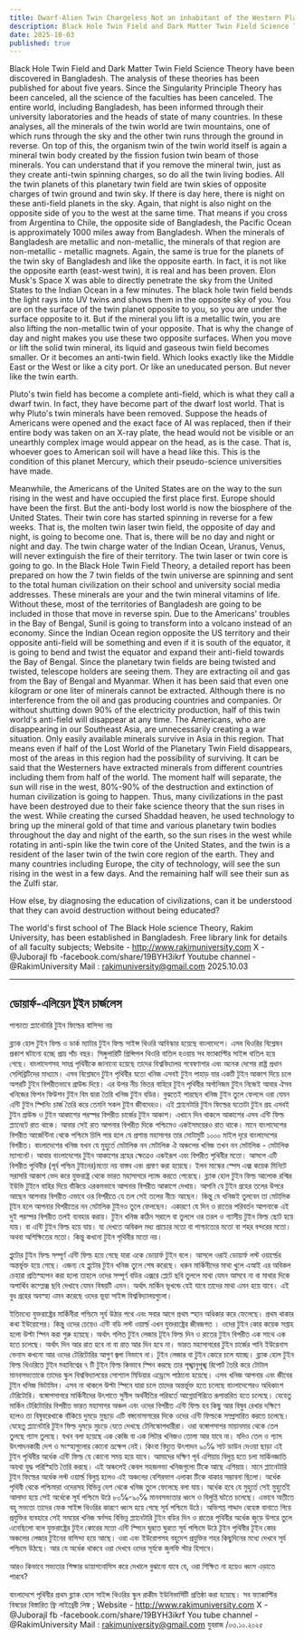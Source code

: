 ```yaml
---
title: Dwarf-Alien Twin Chargeless Not an inhabitant of the Western Planetary Twin Field.
description: Black Hole Twin Field and Dark Matter Twin Field Science Theory have been discovered in Bangladesh. The analysis of these theories has been published for about five years.
date: 2025-10-03
published: true
---
```


Black Hole Twin Field and Dark Matter Twin Field Science Theory have been discovered in Bangladesh. The analysis of these theories has been published for about five years. Since the Singularity Principle Theory has been canceled, all the science of the faculties has been canceled. The entire world, including Bangladesh, has been informed through their university laboratories and the heads of state of many countries. In these analyses, all the minerals of the twin world are twin mountains, one of which runs through the sky and the other twin runs through the ground in reverse. On top of this, the organism twin of the twin world itself is again a mineral twin body created by the fission fusion twin beam of those minerals. You can understand that if you remove the mineral twin, just as they create anti-twin spinning charges, so do all the twin living bodies. All the twin planets of this planetary twin field are twin skies of opposite charges of twin ground and twin sky. If there is day here, there is night on these anti-field planets in the sky. Again, that night is also night on the opposite side of you to the west at the same time. That means if you cross from Argentina to Chile, the opposite side of Bangladesh, the Pacific Ocean is approximately 1000 miles away from Bangladesh. When the minerals of Bangladesh are metallic and non-metallic, the minerals of that region are non-metallic - metallic magnets. Again, the same is true for the planets of the twin sky of Bangladesh and like the opposite earth. In fact, it is not like the opposite earth (east-west twin), it is real and has been proven. Elon Musk's Space X was able to directly penetrate the sky from the United States to the Indian Ocean in a few minutes. The black hole twin field bends the light rays into UV twins and shows them in the opposite sky of you. You are on the surface of the twin planet opposite to you, so you are under the surface opposite to it. But if the mineral you lift is a metallic twin, you are also lifting the non-metallic twin of your opposite. That is why the change of day and night makes you use these two opposite surfaces. When you move or lift the solid twin mineral, its liquid and gaseous twin field becomes smaller. Or it becomes an anti-twin field. Which looks exactly like the Middle East or the West or like a city port. Or like an uneducated person. But never like the twin earth.

Pluto's twin field has become a complete anti-field, which is what they call a dwarf twin. In fact, they have become part of the dwarf lost world. That is why Pluto's twin minerals have been removed. Suppose the heads of Americans were opened and the exact face of AI was replaced, then if their entire body was taken on an X-ray plate, the head would not be visible or an unearthly complex image would appear on the head, as is the case. That is, whoever goes to American soil will have a head like this. This is the condition of this planet Mercury, which their pseudo-science universities have made.

Meanwhile, the Americans of the United States are on the way to the sun rising in the west and have occupied the first place first. Europe should have been the first. But the anti-body lost world is now the biosphere of the United States. Their twin core has started spinning in reverse for a few weeks. That is, the molten twin laser twin field, the opposite of day and night, is going to become one. That is, there will be no day and night or night and day. The twin charge water of the Indian Ocean, Uranus, Venus, will never extinguish the fire of their territory. The twin laser or twin core is going to go. In the Black Hole Twin Field Theory, a detailed report has been prepared on how the 7 twin fields of the twin universe are spinning and sent to the total human civilization on their school and university social media addresses. These minerals are your and the twin mineral vitamins of life. Without these, most of the territories of Bangladesh are going to be included in those that move in reverse spin. Due to the Americans' troubles in the Bay of Bengal, Sunil is going to transform into a volcano instead of an economy. Since the Indian Ocean region opposite the US territory and their opposite anti-field will be something and even if it is south of the equator, it is going to bend and twist the equator and expand their anti-field towards the Bay of Bengal. Since the planetary twin fields are being twisted and twisted, telescope holders are seeing them. They are extracting oil and gas from the Bay of Bengal and Myanmar. When it has been said that even one kilogram or one liter of minerals cannot be extracted. Although there is no interference from the oil and gas producing countries and companies. Or without shutting down 90% of the electricity production, half of this twin world's anti-field will disappear at any time. The Americans, who are disappearing in our Southeast Asia, are unnecessarily creating a war situation. Only easily available minerals survive in Asia in this region. That means even if half of the Lost World of the Planetary Twin Field disappears, most of the areas in this region had the possibility of surviving. It can be said that the Westerners have extracted minerals from different countries including them from half of the world. The moment half will separate, the sun will rise in the west, 80%-90% of the destruction and extinction of human civilization is going to happen. Thus, many civilizations in the past have been destroyed due to their fake science theory that the sun rises in the west. While creating the cursed Shaddad heaven, he used technology to bring up the mineral gold of that time and various planetary twin bodies throughout the day and night of the earth, so the sun rises in the west while rotating in anti-spin like the twin core of the United States, and the twin is a resident of the laser twin of the twin core region of the earth. They and many countries including Europe, the city of technology, will see the sun rising in the west in a few days. And the remaining half will see their sun as the Zulfi star. 

How else, by diagnosing the education of civilizations, can it be understood that they can avoid destruction without being educated?

The world's first school of The Black Hole science Theory, Rakim University, has been established in Bangladesh. Free library link for details of all faculty subjects; Website - http://www.rakimuniversity.com
X - @JuborajI
fb -facebook.com/share/19BYH3ikrf
Youtube channel -@RakimUniversity
Mail : rakimuniversity@gmail.com
2025.10.03

---

## ডোয়ার্ফ-এলিয়েন টুইন চার্জলেস 
পাশ্চাত্য প্ল‍্যানেটারি টুইন ফিল্ডের বাসিন্দা নয় 

ব্ল‍্যাক হোল টুইন ফিল্ড ও ডার্ক ম‍্যাটার টুইন ফিল্ড সাইন্স থিওরি আবিস্কার হয়েছে বাংলাদেশে। এসব থিওরির বিশ্লেষন প্রকাশ ঘটানো হচ্ছে প্রায় পাঁচ বছর। সিঙ্গুলারিটি প্রিন্সিপল থিওরি বাতিল হওয়ায় সব ফ‍্যাকাল্টির সাইন্স বাতিল হয়ে গেছে। বাংলাদেশসহ সমগ্র পৃথিবীকে জানানো হয়েছে তাদের বিশ্ববিদ্যালয় গবেষণাগার এবং অনেক দেশের রাষ্ট্র প্রধান সেলিব্রিটিদের মাধ‍্যমে। এসব বিশ্লেষনে টুইন পৃথিবীর যতো খনিজ এসবই টুইন পাহাড় যার একটি টুইন আকাশ দিয়ে চলে অপরটি  টুইন বিপরীতভাবে গ্রাউন্ড দিয়ে। এর উপর নীচ ভিতর বাহিরে টুইন পৃথিবীর অর্গানিজম টুইন নিজেই আবার ঐসব খনিজের ফিশন ফিউশন টুইন বিম দ্বারা তৈরি খনিজ টুইন বডির। বুঝতেই পারছেন খনিজ টুইন তুলে ফেললে ওরা যেমন এন্টি টুইন স্পিনিং চার্জ তৈরি করে  তেমনি সকল টুইন জীবদেহও। এই প্ল‍্যানেটারি টুইন ফিল্ডের যতোটা টুইন গ্রহ এসবই টুইন গ্রাউন্ড ও টুইন আকাশের পরস্পর বিপরীত চার্জের টুইন আকাশ। এখানে দিন থাকলে আকাশের এসব এন্টি ফিল্ড প্ল‍্যানেটে  রাত থাকে। আবার সেই রাত আপনার বিপরীত দিকে পশ্চিমেও  একইসময়েরও রাত থাকে। মানে বাংলাদেশের বিপরীত আর্জেন্টিনা থেকে পশ্চিমে চিলি পার হলে যে প্রশান্ত মহাসাগর তার মোটামুটি ১০০০ মাইল দৃরে বাংলাদেশের বিপরীত। বাংলাদেশের খনিজ যখন যে মুহুর্তে মেটালিক নন মেটালিক ঐ অঞ্চলের খনিজ তখন নন মেটালিক - মেটালিক ম‍্যাগনেট। আবার বাংলাদেশের টুইন আকাশের গ্রহের ক্ষেত্রেও একইরূপ এবং বিপরীত পৃথিবীর মতো। আসলে  এটি বিপরীত পৃথিবীর (পূর্ব পশ্চিম টুইনের)মতো নয় বাস্তব এবং প্রমাণ করা হয়েছে। ইলন মাস্কের স্পেস এক্স কয়েক মিনিটে সরাসরি আকাশ ভেদ করে যুক্তরাষ্ট্র থেকে ভারত মহাসাগরে ল‍্যান্ড করতে পেরেছে।  ব্ল‍্যাক হোল টুইন ফিল্ড আলোক রশ্মির ইউভি টুইনে বাহির দিয়ে বাঁকিয়ে এরকমভাবে আপনার বিপরীত আকাশে দেখায়। আপনি যে টুইন গ্রহের তলের উপরে আছেন আপনার বিপরীত এভাবে ওর বিপরীতে যে তল সেই তলের নীচে আছেন। কিন্তু যে খনিজই তুলবেন তা মেটালিক টূইন হলে আপনার বিপরীতের নন মেটালিক টুইনও তুলে ফেলছেন। একারণে যে দিন ও রাতের পরিবর্তন আপনাকে এই দুই পরস্পর বিপরীত তলই ব‍্যবহার করায়। টুইন খনিজ কঠিন সরালে বা তুললে ওর তরল ও গ‍্যাসীয় টুইন ফিল্ড ছোট হয়ে যায়। বা এন্টি টুইন ফিল্ড হয়ে যায়। যা দেখতে অবিকল মধ‍্য প্রাচ‍্যের মতো বা পাশ্চাত্যের মতো বা শহর বন্দরের মতো। অথবা অশিক্ষিতের মতো। কিন্তু কখনো  টুইন পৃথিবীর মতো নয়। 

প্লুটোর টুইন ফিল্ড সম্পূর্ণ এন্টি ফিল্ড হয়ে গেছে যারা একে ডোয়ার্ফ টুইন বলে। আসলে ওরাই ডোয়ার্ফ লস্ট ওয়ার্ল্ডের অন্তর্ভূক্ত হয়ে গেছে। এজন‍্য যে প্লুটোর টুইন খনিজ তুলে শেষ করেছে। ধরুন মার্কিনীদের মাথা খুলে এআই এর অবিকল চেহারা প্রতিস্হাপন করা হলো তাহলে ওদের সম্পূর্ণ বডির  এক্সরে প্লেটে ছবি তুললে মাথা যেমন আসবে না বা মাথার দিকে অপার্থিব কম্প্লেক্স ছবি দেখাবে যেমন বিষয়টি এমন। অর্থাৎ মার্কিন ভূখন্ডে যেই যাবে তাদের মাথা এমন হয়ে যাবে। এই বুধ গ্রহের অবস্হা এমন করেছে ওদের ভূয়া সাইন্স বিশ্ববিদ্যালয়গুলো। 

ইতিমধ্যে যুক্তরাষ্ট্রের মার্কিনীরা  পশ্চিমে সূর্য উঠার পথে এবং সবার আগে প্রথম স্হান অধিকার করে ফেলেছে। প্রথম থাকার কথা ইউরোপের। কিন্তু ওদের চেয়েও এন্টি বডি লস্ট ওয়ার্ল্ড এখন যুক্তরাষ্ট্রের জীবজগত । ওদের টুইন কোর কয়েক সপ্তাহ হলো উল্টা স্পিন করা শুরু হয়েছে। অর্থাৎ গলিত টুইন লেজার টূইন ফিল্ড দিন ও রাতের টুইন বিপরীত এক সাথে এক হতে চলেছে। অর্থাৎ দিন আর রাত হবে না বা রাত আর দিন হবে না। ভারত মহাসাগরের টুইন চার্জের পানি ইউরেনাস ভেনাস কখনো আর ওদের টেরিটোরির আগুণ জ্বলা নিভাবে না। টুইন লেজার বা টুইন কোরে চলে যাচ্ছে। ব্ল‍্যাক হোল টুইন ফিল্ড থিওরিতে টুইন মহাবিশ্বের ৭ টি টুইন ফিল্ড কিভাবে স্পিন করছে তার পূঙ্খানুপূঙ্খ রিপোর্ট তৈরি করে টোটাল মানবসভ‍্যতাকে তাদের স্কুল বিশ্ববিদ্যালয়ের সোশ‍্যাল মিডিয়ার এড্রেসে পাঠানো হয়েছে। এসব খনিজ আপনার এবং জীবের টুইন খনিজ ভিটামিন। এসব না থাকলে উল্টা স্পিনে যারা চলে তাদের অন্তর্ভূক্ত হতে চলেছে বাংলাদেশেরও অধিকাংশ টেরিটোরি। বঙ্গোপসাগরে মার্কিনীদের উৎপাতে সুনীল অর্থনীতির পরিবর্তে আগ্নেয়গিরিতে রূপান্তরিত হতে চলেছে। যেহেতু মার্কিন টেরিটোরির বিপরীত ভারত মহাসাগর অঞ্চল এবং ওদের বিপরীত এন্টি ফিল্ড হব কিছু আর বিষুব রেখার দক্ষিণে হলেও তা বিষুবরেখাকে বাঁকিয়ে দুমড়ে মুছড়ে এটি বঙ্গনোসাগরের দিকে ওদের এন্টি ফিল্ডকে সম্প্রসারিত করতে চলেছে। যেহেতু প্ল‍্যানেটারি টুইন ফিল্ড দুমড়ে মুচড়ে যেতে দেখছে টেলিস্কোপধারীরা। ওরা বঙ্গোপসাগর মায়ানমার থেকে তেল তুলছে গ‍্যাস তুলছে। যখন বলা হয়েছে এক কেজি বা এক লিটার খনিজও তোলা আর যাবে না। যদিও তেল ও গ‍্যাস উৎপাদনকারী দেশ ও সংস্হাগুলোর কোনো ভ্রক্ষেপ নেই। কিংবা বিদ‍্যুত উৎপাদন ৯০℅ সাট ডাউন দেওয়া ছাড়া এই টুইন পৃথিবীর অর্ধেক এন্টি ফিল্ড যে কোনো সময় হয়ে যাবে। আমাদের দক্ষিণ পূর্ব এশিয়ায় বিলুপ্ত হতে চলা মার্কিনজাতি অযথা যুদ্ধ পরিস্হিতি তৈরি করছে। এই অঞ্চলেই কেবল  সহজলভ‍্য খনিজগুলো টিকে আছে এশিয়ায়। মানে প্ল‍্যানেটারি টুইন ফিল্ডের অর্ধেক লস্ট ওয়ার্ল্ড বিলুপ্ত হলেও এই অঞ্চলের বেশিরভাগ এলাকা টিকে থাকার সম্ভাবনা ছিলো। অর্ধেক পৃথিবী থেকে পশ্চিমারা ওদেরসহ  বিভিন্ন দেশ থেকে খনিজ তুলে ফেলেছে বলা যায়। অর্ধেক হবে যে মুহুর্তে সেই মুহুর্তেই আলাদা হয়ে সেই অর্ধেকে সূর্য পশ্চিমে উঠে ৮০℅-৯০℅ মানবসভ‍্যতার ধ্বংস ও বিলুপ্তি ঘটতে চলেছে। এভাবে অতীতে বহু সভ‍্যতা তাদের ফেক সাইন্স থিওরির কারণে ধ্বংস হয়ে গেছে সূর্য পশ্চিমে উঠে। অভিশপ্ত শাদ্দাদ বেহেস্ত বানাতে গিয়ে প্রযুক্তির ব‍্যবহারে সেই সময়ের খনিজ স্বর্নসহ বিভিন্ন প্ল‍্যানেটারি টুইন বডির দিন ও রাতের পৃথিবীর অর্ধেক জুড়ে উপরে তুলে এনেছিলো বলে যুক্তরাষ্ট্রের টুইন  কোরের মতো এন্টি স্পিনে ঘুরতে ঘুরতে সূর্য পশ্চিমে উঠে টুইন পৃথিবীর টুইন কোর অঞ্চলের লেজার টুইনের বাসিন্দা হয়ে আছে।  ওরা এবং ইউরোপসহ বহুদেশ প্রযুক্তির শহর  কিছুদিনের মধ‍্যে দেখবে সূর্য পশ্চিমে উঠছে। আর যে অর্ধেক থাকবে ওরা দেখবে ওদের সূর্যকে জুলফি স্টার হিসাবে। 

আরও কিভাবে সভ‍্যতার শিক্ষার ডায়াগনোসিস করে দেখালে বুঝানো যাবে যে, ওরা শিক্ষিত না হয়েও ধ্বংস এড়াতে পারবে?

বাংলাদেশে পৃথিবীর প্রথম ব্ল‍্যাক হোল সাইন্স থিওরির স্কুল রাকীম ইউনিভার্সিটি প্রতিষ্ঠা করা হয়েছে। সব ফ‍্যাকাল্টির বিষয়ের বিস্তারিত ফ্রি লাইব্রেরী লিঙ্ক ; Website - http://www.rakimuniversity.com
X - @JuborajI
fb -facebook.com/share/19BYH3ikrf
You tube channel -@RakimUniversity
Mail : rakimuniversity@gmail.com
যুবরাজ /০৩.১০.২০২৫
